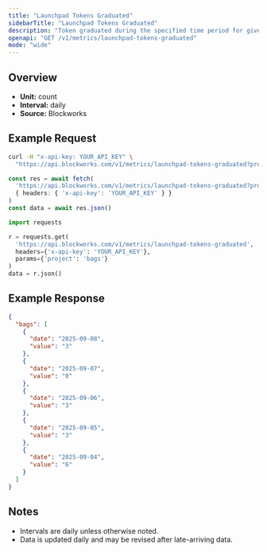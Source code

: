 ```yaml
---
title: "Launchpad Tokens Graduated"
sidebarTitle: "Launchpad Tokens Graduated"
description: "Token graduated during the specified time period for given launchpad."
openapi: "GET /v1/metrics/launchpad-tokens-graduated"
mode: "wide"
---
```


## Overview

- **Unit:** count
- **Interval:** daily
- **Source:** Blockworks

## Example Request

<CodeGroup>

```bash cURL
curl -H "x-api-key: YOUR_API_KEY" \
  "https://api.blockworks.com/v1/metrics/launchpad-tokens-graduated?project=bags"
```

```typescript TypeScript
const res = await fetch(
  'https://api.blockworks.com/v1/metrics/launchpad-tokens-graduated?project=bags',
  { headers: { 'x-api-key': 'YOUR_API_KEY' } }
)
const data = await res.json()
```

```python Python
import requests

r = requests.get(
  'https://api.blockworks.com/v1/metrics/launchpad-tokens-graduated',
  headers={'x-api-key': 'YOUR_API_KEY'},
  params={'project': 'bags'}
)
data = r.json()
```

</CodeGroup>

## Example Response

```json
{
  "bags": [
    {
      "date": "2025-09-08",
      "value": "3"
    },
    {
      "date": "2025-09-07",
      "value": "0"
    },
    {
      "date": "2025-09-06",
      "value": "3"
    },
    {
      "date": "2025-09-05",
      "value": "3"
    },
    {
      "date": "2025-09-04",
      "value": "6"
    }
  ]
}
```

## Notes
- Intervals are daily unless otherwise noted.
- Data is updated daily and may be revised after late-arriving data.